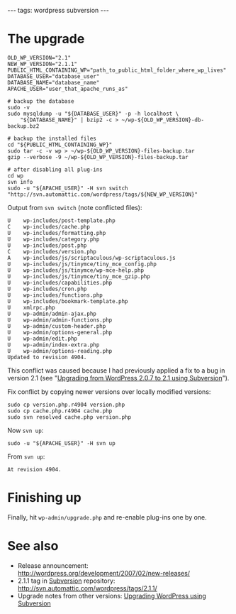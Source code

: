 ---
tags: wordpress subversion
---
= The upgrade =
<pre>OLD_WP_VERSION="2.1"
NEW_WP_VERSION="2.1.1"
PUBLIC_HTML_CONTAINING_WP="path_to_public_html_folder_where_wp_lives"
DATABASE_USER="database_user"
DATABASE_NAME="database_name"
APACHE_USER="user_that_apache_runs_as"

# backup the database
sudo -v
sudo mysqldump -u "${DATABASE_USER}" -p -h localhost \
    "${DATABASE_NAME}" | bzip2 -c > ~/wp-${OLD_WP_VERSION}-db-backup.bz2

# backup the installed files
cd "${PUBLIC_HTML_CONTAINING_WP}"
sudo tar -c -v wp > ~/wp-${OLD_WP_VERSION}-files-backup.tar
gzip --verbose -9 ~/wp-${OLD_WP_VERSION}-files-backup.tar

# after disabling all plug-ins
cd wp
svn info
sudo -u "${APACHE_USER}" -H svn switch "http://svn.automattic.com/wordpress/tags/${NEW_WP_VERSION}"</pre>

Output from <tt>svn switch</tt> (note conflicted files):

<pre>U    wp-includes/post-template.php
C    wp-includes/cache.php
U    wp-includes/formatting.php
U    wp-includes/category.php
U    wp-includes/post.php
C    wp-includes/version.php
A    wp-includes/js/scriptaculous/wp-scriptaculous.js
U    wp-includes/js/tinymce/tiny_mce_config.php
U    wp-includes/js/tinymce/wp-mce-help.php
U    wp-includes/js/tinymce/tiny_mce_gzip.php
U    wp-includes/capabilities.php
U    wp-includes/cron.php
U    wp-includes/functions.php
U    wp-includes/bookmark-template.php
U    xmlrpc.php
U    wp-admin/admin-ajax.php
U    wp-admin/admin-functions.php
U    wp-admin/custom-header.php
U    wp-admin/options-general.php
U    wp-admin/edit.php
U    wp-admin/index-extra.php
U    wp-admin/options-reading.php
Updated to revision 4904.</pre>

This conflict was caused because I had previously applied a fix to a bug in version 2.1 (see "[[Upgrading from WordPress 2.0.7 to 2.1 using Subversion]]").

Fix conflict by copying newer versions over locally modified versions:

<pre>sudo cp version.php.r4904 version.php
sudo cp cache.php.r4904 cache.php
sudo svn resolved cache.php version.php</pre>

Now <tt>svn up</tt>:

<pre>sudo -u "${APACHE_USER}" -H svn up</pre>

From <tt>svn up</tt>:

<pre>At revision 4904.</pre>

= Finishing up =

Finally, hit <tt>wp-admin/upgrade.php</tt> and re-enable plug-ins one by one.

= See also =

* Release announcement: http://wordpress.org/development/2007/02/new-releases/
* 2.1.1 tag in [[Subversion]] repository: http://svn.automattic.com/wordpress/tags/2.1.1/
* Upgrade notes from other versions: [[Upgrading WordPress using Subversion]]
